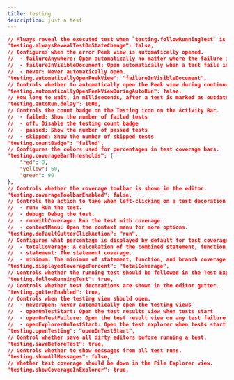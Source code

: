 ```yaml
---
title: testing
description: just a test
---
```

```json
// Always reveal the executed test when `testing.followRunningTest` is on. If this setting is turned off, only failed tests will be revealed.
"testing.alwaysRevealTestOnStateChange": false,
// Configures when the error Peek view is automatically opened.
//  - failureAnywhere: Open automatically no matter where the failure is.
//  - failureInVisibleDocument: Open automatically when a test fails in a visible document.
//  - never: Never automatically open.
"testing.automaticallyOpenPeekView": "failureInVisibleDocument",
// Controls whether to automatically open the Peek view during continuous run mode.
"testing.automaticallyOpenPeekViewDuringAutoRun": false,
// How long to wait, in milliseconds, after a test is marked as outdated and starting a new run.
"testing.autoRun.delay": 1000,
// Controls the count badge on the Testing icon on the Activity Bar.
//  - failed: Show the number of failed tests
//  - off: Disable the testing count badge
//  - passed: Show the number of passed tests
//  - skipped: Show the number of skipped tests
"testing.countBadge": "failed",
// Configures the colors used for percentages in test coverage bars.
"testing.coverageBarThresholds": {
    "red": 0,
    "yellow": 60,
    "green": 90
},
// Controls whether the coverage toolbar is shown in the editor.
"testing.coverageToolbarEnabled": false,
// Controls the action to take when left-clicking on a test decoration in the gutter.
//  - run: Run the test.
//  - debug: Debug the test.
//  - runWithCoverage: Run the test with coverage.
//  - contextMenu: Open the context menu for more options.
"testing.defaultGutterClickAction": "run",
// Configures what percentage is displayed by default for test coverage.
//  - totalCoverage: A calculation of the combined statement, function, and branch coverage.
//  - statement: The statement coverage.
//  - minimum: The minimum of statement, function, and branch coverage.
"testing.displayedCoveragePercent": "totalCoverage",
// Controls whether the running test should be followed in the Test Explorer view.
"testing.followRunningTest": true,
// Controls whether test decorations are shown in the editor gutter.
"testing.gutterEnabled": true,
// Controls when the testing view should open.
//  - neverOpen: Never automatically open the testing views
//  - openOnTestStart: Open the test results view when tests start
//  - openOnTestFailure: Open the test result view on any test failure
//  - openExplorerOnTestStart: Open the test explorer when tests start
"testing.openTesting": "openOnTestStart",
// Control whether save all dirty editors before running a test.
"testing.saveBeforeTest": true,
// Controls whether to show messages from all test runs.
"testing.showAllMessages": false,
// Whether test coverage should be down in the File Explorer view.
"testing.showCoverageInExplorer": true,

```
